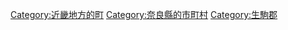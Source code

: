 {{Commonscat|Ikaruga, Nara}}
{{Catmore}}

{{DEFAULTSORT:Ikaruga}}
[[Category:近畿地方的町|Category:近畿地方的町]]
[[Category:奈良縣的市町村|Category:奈良縣的市町村]]
[[Category:生駒郡|Category:生駒郡]]
